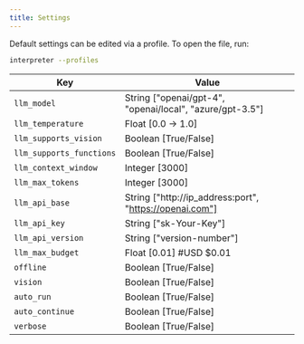 ```yaml
---
title: Settings
---
```


Default settings can be edited via a profile. To open the file, run:

```bash
interpreter --profiles
```

| Key                      | Value                                                    |
| ------------------------ | -------------------------------------------------------- |
| `llm_model`              | String ["openai/gpt-4", "openai/local", "azure/gpt-3.5"] |
| `llm_temperature`        | Float [0.0 -> 1.0]                                       |
| `llm_supports_vision`    | Boolean [True/False]                                     |
| `llm_supports_functions` | Boolean [True/False]                                     |
| `llm_context_window`     | Integer [3000]                                           |
| `llm_max_tokens`         | Integer [3000]                                           |
| `llm_api_base`           | String ["http://ip_address:port", "https://openai.com"]  |
| `llm_api_key`            | String ["sk-Your-Key"]                                   |
| `llm_api_version`        | String ["version-number"]                                |
| `llm_max_budget`         | Float [0.01] #USD $0.01                                  |
| `offline`                | Boolean [True/False]                                     |
| `vision`                 | Boolean [True/False]                                     |
| `auto_run`               | Boolean [True/False]                                     |
| `auto_continue`          | Boolean [True/False]                                     |
| `verbose`                | Boolean [True/False]                                     |
